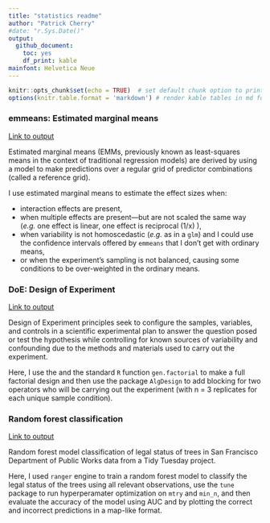 ```yaml
---
title: "statistics readme"
author: "Patrick Cherry"
#date: "r.Sys.Date()"
output:
  github_document: 
    toc: yes
    df_print: kable
mainfont: Helvetica Neue
---
```

```r
knitr::opts_chunk$set(echo = TRUE)  # set default chunk option to print the code that generated that output
options(knitr.table.format = 'markdown') # render kable tables in md for github, comment out otherwise
```

### emmeans: Estimated marginal means

[Link to output](https://github.com/pdcherry/statistics/blob/main/emmeans_estimated_marginal_means.md)

Estimated marginal means (EMMs, previously known as least-squares means in the context of traditional regression models) are derived by using a model to make predictions over a regular grid of predictor combinations (called a reference grid).

I use estimated marginal means to estimate the effect sizes when:

 - interaction effects are present,
 - when multiple effects are present—but are not scaled the same way (*e.g.* one effect is linear, one effect is reciprocal (1/x) ),
 - when variability is not homoscedastic (*e.g.* as in a `glm`) and I could use the confidence intervals offered by `emmeans` that I don't get with ordinary means,
 - or when the experiment's sampling is not balanced, causing some conditions to be over-weighted in the ordinary means.

### DoE: Design of Experiment

[Link to output](https://github.com/pdcherry/statistics/blob/main/doe_design_of_experiment_with_library_prep.md)

Design of Experiment principles seek to configure the samples, variables, and controls in a scientific experimental plan to answer the question posed or test the hypothesis while controlling for known sources of variability and confounding due to the methods and materials used to carry out the experiment.

Here, I use the and the standard `R` function `gen.factorial` to make a full factorial design and then use the package `AlgDesign` to add blocking for two operators who will be carrying out the experiment (with n = 3 replicates for each unique sample condition).

### Random forest classification

[Link to output](https://github.com/pdcherry/statistics/blob/main/random_forest_hyperparameters.md)

Random forest model classification of legal status of trees in San Francisco Department of Public Works data from a Tidy Tuesday project.

Here, I used `ranger` engine to train a random forest model to classify the legal status of the trees using all relevant observations, use the `tune` package to run hyperperamater optimization on `mtry` and `min_n`, and then evaluate the accuracy of the model using AUC and by plotting the correct and incorrect predictions in a map-like format.
